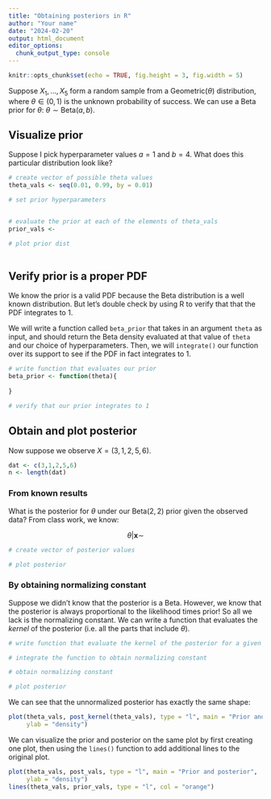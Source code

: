 ```yaml
---
title: "Obtaining posteriors in R"
author: "Your name"
date: "2024-02-20"
output: html_document
editor_options: 
  chunk_output_type: console
---
```


```r
knitr::opts_chunk$set(echo = TRUE, fig.height = 3, fig.width = 5)
```

Suppose $X_{1},\ldots, X_{5}$ form a random sample from a $\text{Geometric}(\theta)$ distribution, where $\theta \in (0,1)$ is the unknown probability of success. We can use a Beta prior for $\theta$: $\theta \sim \text{Beta}(a, b)$. 

## Visualize prior

Suppose I pick hyperparameter values $a = 1$ and $b = 4$. What does this particular distribution look like?

```r
# create vector of possible theta values
theta_vals <- seq(0.01, 0.99, by = 0.01)

# set prior hyperparameters


# evaluate the prior at each of the elements of theta_vals
prior_vals <- 

# plot prior dist
  
```

## Verify prior is a proper PDF

We know the prior is a valid PDF because the Beta distribution is a well known distribution. But let's double check by using R to verify that that the PDF integrates to 1. 

We will write a function called `beta_prior` that takes in an argument `theta` as input, and should return the Beta density evaluated at that value of `theta` and our choice of hyperparameters. Then, we will `integrate()` our function over its support to see if the PDF in fact integrates to 1.

```r
# write function that evaluates our prior
beta_prior <- function(theta){
  
}

# verify that our prior integrates to 1
```


## Obtain and plot posterior

Now suppose we observe $X = (3, 1, 2, 5, 6)$. 

```r
dat <- c(3,1,2,5,6)
n <- length(dat)
```

### From known results

What is the posterior for $\theta$ under our $\text{Beta}(2,2)$ prior given the observed data? From class work, we know:

$$\theta | \mathbf{x} \sim$$


```r
# create vector of posterior values

# plot posterior

```

### By obtaining normalizing constant

Suppose we didn't know that the posterior is a Beta. However, we know that the posterior is always proportional to the likelihood times prior! So all we lack is the normalizing constant. We can write a function that evaluates the *kernel* of the posterior (i.e. all the parts that include $\theta$).

```r
# write function that evaluate the kernel of the posterior for a given theta value

# integrate the function to obtain normalizing constant

# obtain normalizing constant 

# plot posterior

```

We can see that the unnormalized posterior has exactly the same shape:

```r
plot(theta_vals, post_kernel(theta_vals), type = "l", main = "Prior and posterior",
     ylab = "density")
```


We can visualize the prior and posterior on the same plot by first creating one plot, then using the `lines()` function to add additional lines to the original plot.

```r
plot(theta_vals, post_vals, type = "l", main = "Prior and posterior",
     ylab = "density")
lines(theta_vals, prior_vals, type = "l", col = "orange")
```
